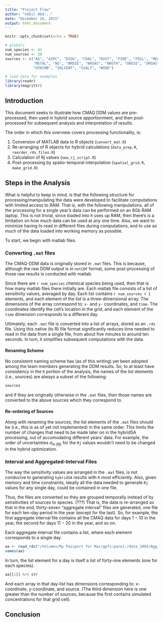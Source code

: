 ```yaml
---
title: "Project Flow"
author: "nabil Abd..."
date: "December 16, 2015"
output: html_document
---
```


```r
knitr::opts_chunk$set(echo = TRUE)

# globals
num_species <- 41
num_sources <- 20
sources <- c("AG", "AIRC", "BIOG", "COAL", "DUST", "FIRE", "FOIL", "MEAT", 
             "METAL", "NG", "NRDIE", "NRGAS", "NROTH", "ORDIE", "ORGAS", "OT", 
             "OTHCMB", "SOLVENT", "SSALT", "WOOD")

# load data for examples
library(readr)
library(magrittr)

```

## Introduction

This document seeks to illustrate how CMAQ DDM values are pre-processed, then 
used in hybrid source apportionment, and then post-processed for subsequent 
analysis and interpretation of results. 

The order in which this overview covers processing functionality, 
is: 

1. Conversion of MATLAB data to R objects (`convert_mat.R`)
2. Re-arranging of R objects for hybrid calculations (`data_prep.R`, `reorder_rds_files.R`)
3. Calculation of Rj values (`new_rj_script.R`)
4. Post-processing by spatio-temporal interpolation (`spatial_grid.R`, `make_grid.R`)

## Steps in the Analysis

What is helpful to keep in mind, is that the following structure for 
processing/manipulating the data were developed to facilitate computations with 
limited access to RAM. That is, with the following manipulations, all of the 
processing for a single year's data can be performed on an $8$Gb RAM laptop. This is not trivial, since 
loaded into `R` uses up RAM, then there's is a limitation on how much data can 
be used at any one time. Also, we want to minimize having to read in different files 
during computations, and to use as much of the data loaded into working memory as possible. 

To start, we begin with matlab files.

### Converting `.mat` files

The CMAQ-DDM data is originally stored in `.mat` files. This is because, although 
the raw DDM output is in `netCDF` format, some post-processing of those raw 
results is conducted with matlab.

Since there are `r num_species` chemical species being used, then that is how 
many matlab files there initially are. Each matlab file consists of a list of 
sensitivity values, averaged by day. Each list contains `r num_sources + 1` elements, 
and each element of the list is a three-dimensional array. The dimensions of the 
array correspond to: `x-` and `y-` coordinates, and `time`. The coordinates 
identify the cell's location in the grid, and each element of the `time` dimension 
corresponds to a different day.

Ultimately, each `.mat` file is converted into a list of arrays, stored as an `.rds` 
file. Using this native (to R) file format significantly reduces time needed to 
read in the data from a single file, from about five minutes to around ten seconds. 
In turn, it simplifies subsequent computations with the data.

#### Renaming Scheme

No consistent naming scheme has (as of this writing) yet been adopted among the 
team members generating the DDM results. So, to at least have consistency in the 
`R` portion of the analysis, the names of the list elements (i.e., sources) are 
always a subset of the following: 

```r
sources
```

and if they are originally otherwise in the `.mat` files, then those names 
are converted to the above sources which they correspond to.

#### Re-ordering of Sources

Along with renaming the sources, the list elements of the `.mat` files should 
be (i.e., this is as of yet not implemented) in the same order. This limits 
the number of changes that need to be made later on in the hybridSA processing, out 
of accomodating different years' data. For example, the order of uncertainties 
$\sigma_{\ln(Rj)}$ for the `Rj` values wouldn't need to be changed in the hybrid 
optimization.


### Interval and Aggregated-Interval Files 

The way the sensitivity values are arranged in the `.mat` files, is not conducive 
to generating `hybridSA` results with `R` most efficiently. Also, given memory 
and time constraints, ideally all the data needed to generate `Rj` values for 
any single day, could be contained in one file. 

Thus, the files are converted so they are grouped temporally instead of by 
sensitivities of sources to species. (???) That is, the data is re-arranged so that 
in the end, thirty-seven "aggregate interval" files are generated, one file for 
each ten-day period in the year (except for the last). So, for example, the first 
aggregate interval file contains all the CMAQ data for days $1-10$ in the year, the 
second for days $11-20$ in the year, and so on. 

Each aggregate interval file contains a list, where each element corresponds to 
a single day. 

```r
aa <- read_rds("/Volumes/My Passport for Mac/gpfs:pace1:/data_2005/Agg_intv_files/Intv_1_agg.rds")
names(aa)
```

In turn, the list element for a day is itself a list of forty-one 
elements (one for each species).

```r
aa[[1]] %>% str

```

And each array in that day-list has dimensions corresponding to: x-coordinate, 
y-coordinate, and source. (The third dimension here is one greater than the number of 
sources, because the first contains simulated concentrations for that grid cell). 


## Conclusion

